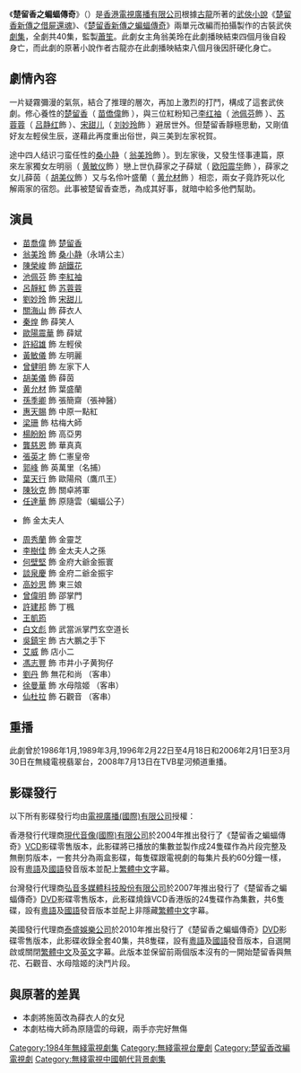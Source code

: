 {{無綫劇集
| 中文劇名=楚留香之蝙蝠傳奇
| 英文劇名={{lang|en|The New Adventure of Chor Lau Heung}}
| 圖像=
| 製作年份=1984年
| 海外推出日期=
| 翡翠台首播日期=1984年11月12日－1985年1月4日
| 翡翠台首播時間={{nowrap|逢星期一至五 20:50－21:50（連廣告）}}
| 監製=[[蕭笙|蕭　笙]]
| 編導=[[杜琪峰|杜琪峰]]、[[蕭顯輝|蕭顯輝]]、[[鞠覺亮|鞠覺亮]]、[[范秀明|范秀明]]、<br/>[[司徒立光|司徒立光]]、[[宋豪輝|宋豪輝]]
| 助理編導=[[陳木勝|陳木勝]]、[[冼燕芳|冼燕芳]]、[[李良成|李良成]]
| 製作統籌=[[楊紹鴻|楊紹鴻]]
| 編審=[[鄧永康|鄧永康]]
| 編劇=[[曾淑娟|曾淑娟]]、[[何耀宏|何耀宏]]、[[關展博|關展博]]
| 集數=40
| 劇種=古裝武俠
| 主演=[[苗僑偉|苗僑偉]]、[[翁美玲|翁美玲]]、[[龔慈恩|龔慈恩]]、[[楊盼盼|楊盼盼]]、<br/>[[陳榮峻|陳榮峻]]、[[惠天賜|惠天賜]]、[[任達華|任達華]]、[[欧阳震华|欧阳震华]]、<br/>[[劉慶基|劉　丹]]、[[方伊琪|方伊琪]]、[[張英才|張英才]]、[[郭峰_(演員)|郭　峰]]、<br/>[[李香琴|李香琴]]、[[許紹雄|許紹雄]]、[[吳孟達|吳孟達]]、[[關海山|關海山]]
| 主題曲=笑踏河山
| 作曲=[[黎小田|黎小田]]
| 填詞=[[鄧偉雄|鄧偉雄]]
| 主唱=[[羅文|羅　文]] 
| 插曲=劍膽柔情
| 作曲3=[[黎小田|黎小田]]
| 填詞3=[[鄧偉雄|鄧偉雄]]
| 主唱3=[[羅文|羅　文]]、[[汪明荃|汪明荃]]
| 插曲2=情到濃時休說癡
| 作曲4=[[趙文海|趙文海]]
| 填詞4=[[鄧偉雄|鄧偉雄]]
| 主唱4=[[汪明荃|汪明荃]]
| imdb_id=0843213
}}
《'''楚留香之蝙蝠傳奇'''》（{{lang-en|'''The New Adventure of Chor Lau Heung'''}}）是[[香港|香港]][[電視廣播有限公司|電視廣播有限公司]]根據[[古龍|古龍]]所著的[[武俠小說|武俠小說]]《[[楚留香新傳之借屍還魂|楚留香新傳之借屍還魂]]》、《[[楚留香新傳之蝙蝠傳奇|楚留香新傳之蝙蝠傳奇]]》兩單元改編而拍攝製作的古裝武俠[[劇集|劇集]]，全劇共40集，監製[[蕭笙|蕭笙]]。此劇女主角翁美玲在此劇播映結束四個月後自殺身亡，而此劇的原著小說作者古龍亦在此劇播映結束八個月後因肝硬化身亡。

==劇情內容==
一片疑霧彌漫的氣氛，結合了推理的層次，再加上激烈的打鬥，構成了這套武俠劇。修心養性的[[楚留香|楚留香]]（ [[苗僑偉|苗僑偉]]飾 ），與三位紅粉知己[[李红袖|李红袖]]（ [[池佩芬|池佩芬]]飾 ）、[[苏蓉蓉|苏蓉蓉]]（ [[吕静红|吕静红]]飾 ）、[[宋甜儿|宋甜儿]]（ [[刘妙玲|刘妙玲]]飾 ）避居世外。但楚留香靜極思動，又剛值好友左輕侯生辰，遂藉此再度重出俗世，與三美到左家祝賀。

途中四人结识刁蛮任性的[[桑小静|桑小静]]（ [[翁美玲|翁美玲]]飾 ）。到左家後，又發生怪事連篇，原來左家獨女左明丽（ [[黄敏仪|黄敏仪]]飾 ）戀上世仇薛家之子薛斌（ [[欧阳震华|欧阳震华]]飾 ），薛家之女儿薛茵（ [[胡美仪|胡美仪]]飾 ）又与名伶叶盛蘭（ [[黄允材|黄允材]]飾 ）相恋，兩女子竟詐死以化解兩家的宿怨。此事被楚留香查悉，為成其好事，就暗中給多他們幫助。

==演員==
* [[苗喬偉|苗喬偉]] 飾 [[楚留香|楚留香]]
* [[翁美玲|翁美玲]] 飾 [[桑小静|桑小静]]（永靖公主）
* [[陳榮峻|陳榮峻]] 飾 [[胡鐵花_(小說)|胡鐵花]]
* [[池佩芬|池佩芬]] 飾 [[李紅袖|李紅袖]]
* [[呂靜紅|呂靜紅]] 飾 [[苏蓉蓉|苏蓉蓉]]
* [[劉妙玲|劉妙玲]] 飾 [[宋甜儿|宋甜儿]]
* [[關海山|關海山]] 飾 薛衣人
* [[秦煌|秦煌]] 飾 薛笑人
* [[歐陽震華|歐陽震華]] 飾 薛斌
* [[許紹雄|許紹雄]] 飾 左輕侯
* [[黃敏儀|黃敏儀]] 飾 左明麗
* [[曾健明|曾健明]] 飾 左家下人
* [[胡美儀|胡美儀]] 飾 薛茵
* [[黄允材|黄允材]] 飾 葉盛蘭
* [[孫季卿|孫季卿]] 飾 張簡齋（張神醫）
* [[惠天賜|惠天賜]] 飾 中原一點紅
* [[梁珊|梁珊]] 飾 枯梅大師
* [[楊盼盼|楊盼盼]] 飾 高亞男
* [[龔慈恩|龔慈恩]] 飾 華真真
* [[張英才|張英才]] 飾 仁憲皇帝
* [[郭峰_(演員)|郭峰]] 飾 英萬里（名捕）
* [[葉天行|葉天行]] 飾 歐陽飛（鷹爪王）
* [[陳狄克|陳狄克]] 飾 關卓將軍
* [[任達華|任達華]] 飾 原隨雲（蝙蝠公子）
* {{colortext|[[李香琴|李香琴]]|border=black}} 飾 金太夫人
* [[周秀蘭|周秀蘭]] 飾 金靈芝
* [[李樹佳|李樹佳]] 飾 金太夫人之孫
* [[何壁堅|何壁堅]] 飾 金府大爺金振寰
* [[談泉慶|談泉慶]] 飾 金府二爺金振宇
* [[高妙思|高妙思]] 飾 東三娘
* [[曾偉明|曾偉明]] 飾 邵掌門
* [[許建邦|許建邦]] 飾 丁楓
* [[王凱筠|王凱筠]]
* [[白文彪|白文彪]] 飾 武當派掌門玄空道长
* [[吳鎮宇|吳鎮宇]] 飾 古大鵬之手下
* [[艾威|艾威]] 飾 店小二
* [[馮志豐|馮志豐]] 飾 市井小子黄狗仔
* [[劉丹_(演員)|劉丹]] 飾 無花和尚 （客串）
* [[徐曼華|徐曼華]] 飾 水母陰姬 （客串）
* [[仙杜拉|仙杜拉]] 飾 石觀音 （客串）

==重播==
此劇曾於1986年1月,1989年3月,1996年2月22日至4月18日和2006年2月1日至3月30日在無綫電視翡翠台，2008年7月13日在TVB星河頻道重播。

==影碟發行==
以下所有影碟發行均由[[電視廣播(國際)有限公司|電視廣播(國際)有限公司]]授權：

香港發行代理商[[現代音像(國際)有限公司|現代音像(國際)有限公司]]於2004年推出發行了《楚留香之蝙蝠傳奇》[[VCD|VCD]]影碟零售版本，此影碟將已播放的集數並製作成24隻碟作為片段完整及無刪剪版本，一套共分為兩盒影碟，每隻碟跟電視劇的每集片長約60分鐘一樣，設有[[粵語|粵語]]及[[國語|國語]]發音版本並配上[[繁體中文|繁體中文]]字幕。

台灣發行代理商[[弘音多媒體科技股份有限公司|弘音多媒體科技股份有限公司]]於2007年推出發行了《楚留香之蝙蝠傳奇》[[DVD|DVD]]影碟零售版本，此影碟燒錄VCD香港版的24隻碟作為集數，共6隻碟，設有[[粵語|粵語]]及[[國語|國語]]發音版本並配上非隱藏[[繁體中文|繁體中文]]字幕。

美國發行代理商[[泰盛娛樂公司|泰盛娛樂公司]]於2010年推出發行了《楚留香之蝙蝠傳奇》[[DVD|DVD]]影碟零售版本，此影碟收錄全套40集，共8隻碟，設有[[粵語|粵語]]及[[國語|國語]]發音版本，自選開啟或關閉[[繁體中文|繁體中文]]及[[英文|英文]]字幕。此版本並保留前兩個版本沒有的一開始楚留香與無花、石觀音、水母陰姬的決鬥片段。

==與原著的差異==
* 本劇將施茵改為薛衣人的女兒
* 本劇枯梅大師為原隨雲的母親，兩手亦完好無傷

[[Category:1984年無綫電視劇集|Category:1984年無綫電視劇集]]
[[Category:無綫電視台慶劇|Category:無綫電視台慶劇]]
[[Category:楚留香改編電視劇|Category:楚留香改編電視劇]]
[[Category:無綫電視中國朝代背景劇集|Category:無綫電視中國朝代背景劇集]]